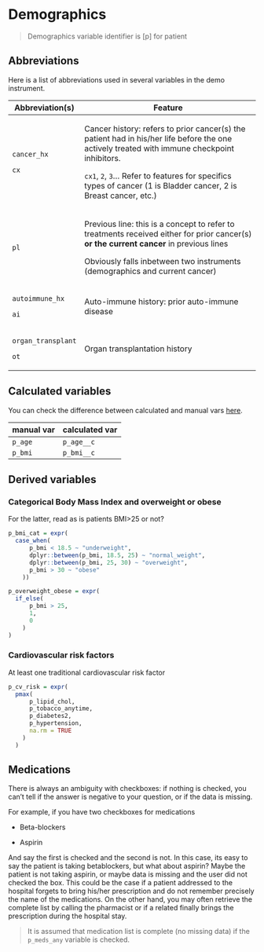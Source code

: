 # Demographics {#demo}

> Demographics variable identifier is [p] for patient

## Abbreviations

Here is a list of abbreviations used in several variables in the demo instrument.

+--------------------+----------------------------------------------------------------------------------------------------------------------------------------------+
| Abbreviation(s)    | Feature                                                                                                                                      |
+====================+==============================================================================================================================================+
| `cancer_hx`        | Cancer history: refers to prior cancer(s) the patient had in his/her life before the one actively treated with immune checkpoint inhibitors. |
|                    |                                                                                                                                              |
| `cx`               | `cx1`, `2`, `3`... Refer to features for specifics types of cancer (1 is Bladder cancer, 2 is Breast cancer, etc.)                           |
+--------------------+----------------------------------------------------------------------------------------------------------------------------------------------+
| `pl`               | Previous line: this is a concept to refer to treatments received either for prior cancer(s) **or** **the current cancer** in previous lines  |
|                    |                                                                                                                                              |
|                    | Obviously falls inbetween two instruments (demographics and current cancer)                                                                  |
+--------------------+----------------------------------------------------------------------------------------------------------------------------------------------+
| `autoimmune_hx`    | Auto-immune history: prior auto-immune disease                                                                                               |
|                    |                                                                                                                                              |
| `ai`<!--#  -->     |                                                                                                                                              |
+--------------------+----------------------------------------------------------------------------------------------------------------------------------------------+
| `organ_transplant` | Organ transplantation history                                                                                                                |
|                    |                                                                                                                                              |
| `ot`               |                                                                                                                                              |
+--------------------+----------------------------------------------------------------------------------------------------------------------------------------------+

## Calculated variables

You can check the difference between calculated and manual vars [here](#calc_manual_var).

| manual var | calculated var |
|------------|----------------|
| `p_age`    | `p_age__c`     |
| `p_bmi`    | `p_bmi__c`     |

## Derived variables

### Categorical Body Mass Index and overweight or obese

For the latter, read as is patients BMI\>25 or not?

```r
p_bmi_cat = expr(
  case_when(
      p_bmi < 18.5 ~ "underweight",
      dplyr::between(p_bmi, 18.5, 25) ~ "normal_weight",
      dplyr::between(p_bmi, 25, 30) ~ "overweight",
      p_bmi > 30 ~ "obese"
    ))

p_overweight_obese = expr(
  if_else(
      p_bmi > 25, 
      1, 
      0
    )
)
```

### Cardiovascular risk factors

At least one traditional cardiovascular risk factor

```r
p_cv_risk = expr(
  pmax(
      p_lipid_chol,
      p_tobacco_anytime,
      p_diabetes2,
      p_hypertension,
      na.rm = TRUE
    )
  )
```

## Medications

There is always an ambiguity with checkboxes: if nothing is checked, you can't tell if the answer is negative to your question, or if the data is missing.

For example, if you have two checkboxes for medications

-   Beta-blockers

-   Aspirin

And say the first is checked and the second is not. In this case, its easy to say the patient is taking betablockers, but what about aspirin? Maybe the patient is not taking aspirin, or maybe data is missing and the user did not checked the box. This could be the case if a patient addressed to the hospital forgets to bring his/her prescription and do not remember precisely the name of the medications. On the other hand, you may often retrieve the complete list by calling the pharmacist or if a related finally brings the prescription during the hospital stay.

> It is assumed that medication list is complete (no missing data) if the `p_meds_any` variable is checked.
